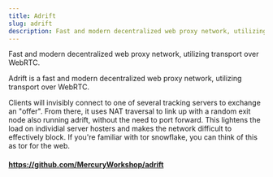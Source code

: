 ```yaml
---
title: Adrift
slug: adrift
description: Fast and modern decentralized web proxy network, utilizing transport over WebRTC.
---
```


Fast and modern decentralized web proxy network, utilizing transport over WebRTC.

Adrift is a fast and modern decentralized web proxy network, utilizing transport over WebRTC.

Clients will invisibly connect to one of several tracking servers to exchange an "offer". From there, it uses NAT traversal to link up with a random exit node also running adrift, without the need to port forward. This lightens the load on individial server hosters and makes the network difficult to effectively block. If you're familiar with tor snowflake, you can think of this as tor for the web.

#### https://github.com/MercuryWorkshop/adrift

